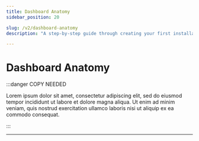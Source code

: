 ```yaml
---
title: Dashboard Anatomy
sidebar_position: 20

slug: /v2/dashboard-anatomy
description: "A step-by-step guide through creating your first installation"

---
```


# Dashboard Anatomy

:::danger COPY NEEDED

Lorem ipsum dolor sit amet, consectetur adipiscing elit, sed do eiusmod tempor incididunt ut labore et dolore magna aliqua. Ut enim ad minim veniam, quis nostrud exercitation ullamco laboris nisi ut aliquip ex ea commodo consequat. 

:::

---
<DocCardList />

<!-- links -->
